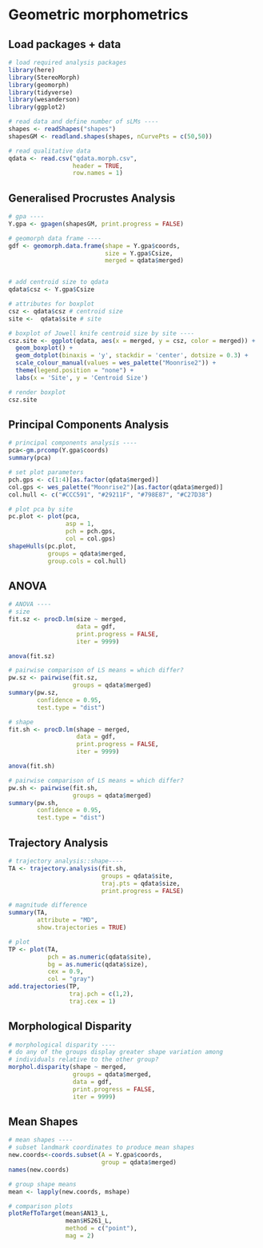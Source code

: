 # Geometric morphometrics 

## Load packages + data

```r
# load required analysis packages
library(here)
library(StereoMorph)
library(geomorph)
library(tidyverse)
library(wesanderson)
library(ggplot2)

# read data and define number of sLMs ----
shapes <- readShapes("shapes")
shapesGM <- readland.shapes(shapes, nCurvePts = c(50,50))

# read qualitative data
qdata <- read.csv("qdata.morph.csv", 
                  header = TRUE, 
                  row.names = 1)
```

## Generalised Procrustes Analysis

```r
# gpa ----
Y.gpa <- gpagen(shapesGM, print.progress = FALSE)

# geomorph data frame ----
gdf <- geomorph.data.frame(shape = Y.gpa$coords, 
                           size = Y.gpa$Csize,
                           merged = qdata$merged)


# add centroid size to qdata
qdata$csz <- Y.gpa$Csize

# attributes for boxplot
csz <- qdata$csz # centroid size
site <-  qdata$site # site

# boxplot of Jowell knife centroid size by site ----
csz.site <- ggplot(qdata, aes(x = merged, y = csz, color = merged)) + 
  geom_boxplot() +
  geom_dotplot(binaxis = 'y', stackdir = 'center', dotsize = 0.3) +
  scale_colour_manual(values = wes_palette("Moonrise2")) +
  theme(legend.position = "none") +
  labs(x = 'Site', y = 'Centroid Size')

# render boxplot
csz.site
```

## Principal Components Analysis

```r
# principal components analysis ----
pca<-gm.prcomp(Y.gpa$coords)
summary(pca)

# set plot parameters
pch.gps <- c(1:4)[as.factor(qdata$merged)]
col.gps <- wes_palette("Moonrise2")[as.factor(qdata$merged)]
col.hull <- c("#CCC591", "#29211F", "#798E87", "#C27D38")

# plot pca by site
pc.plot <- plot(pca, 
                asp = 1,
                pch = pch.gps,
                col = col.gps)
shapeHulls(pc.plot, 
           groups = qdata$merged,
           group.cols = col.hull)
```

## ANOVA

```r
# ANOVA ----
# size
fit.sz <- procD.lm(size ~ merged,
                   data = gdf,
                   print.progress = FALSE,
                   iter = 9999)

anova(fit.sz)

# pairwise comparison of LS means = which differ?
pw.sz <- pairwise(fit.sz,
                  groups = qdata$merged)
summary(pw.sz, 
        confidence = 0.95, 
        test.type = "dist")

# shape
fit.sh <- procD.lm(shape ~ merged,
                   data = gdf,
                   print.progress = FALSE,
                   iter = 9999)

anova(fit.sh)

# pairwise comparison of LS means = which differ?
pw.sh <- pairwise(fit.sh,
                  groups = qdata$merged)
summary(pw.sh, 
        confidence = 0.95, 
        test.type = "dist")
```

## Trajectory Analysis

```r
# trajectory analysis::shape----
TA <- trajectory.analysis(fit.sh,
                          groups = qdata$site, 
                          traj.pts = qdata$size,
                          print.progress = FALSE)

# magnitude difference
summary(TA, 
        attribute = "MD",
        show.trajectories = TRUE)

# plot
TP <- plot(TA, 
           pch = as.numeric(qdata$site), 
           bg = as.numeric(qdata$size),
           cex = 0.9,
           col = "gray")
add.trajectories(TP, 
                 traj.pch = c(1,2),
                 traj.cex = 1)
```

## Morphological Disparity

```r
# morphological disparity ----
# do any of the groups display greater shape variation among 
# individuals relative to the other group?
morphol.disparity(shape ~ merged,
                  groups = qdata$merged, 
                  data = gdf, 
                  print.progress = FALSE, 
                  iter = 9999)
```

## Mean Shapes

```r
# mean shapes ----
# subset landmark coordinates to produce mean shapes
new.coords<-coords.subset(A = Y.gpa$coords,
                          group = qdata$merged)
names(new.coords)

# group shape means
mean <- lapply(new.coords, mshape)

# comparison plots
plotRefToTarget(mean$AN13_L,
                mean$HS261_L, 
                method = c("point"),
                mag = 2)
```
